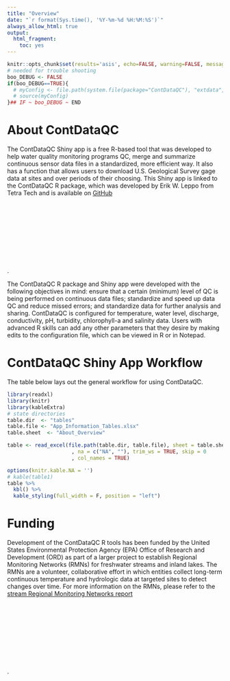 ```yaml
---
title: "Overview"
date: "`r format(Sys.time(), '%Y-%m-%d %H:%M:%S')`"
always_allow_html: true
output:
  html_fragment:
    toc: yes
---
```


```r
knitr::opts_chunk$set(results='asis', echo=FALSE, warning=FALSE, message = FALSE, fig.align="center")
# needed for trouble shooting
boo_DEBUG <- FALSE
if(boo_DEBUG==TRUE){
  # myConfig <- file.path(system.file(package="ContDataQC"), "extdata", "config.ORIG.R")
  # source(myConfig)
}## IF ~ boo_DEBUG ~ END
```

# About ContDataQC

The ContDataQC Shiny app is a free R-based tool that was developed to help water
quality monitoring programs QC, merge and summarize continuous sensor data files
in a standardized, more efficient way. It also has a function that allows users 
to download U.S. Geological Survey gage data at sites and over periods of their 
choosing. This Shiny app is linked to the ContDataQC R package, which was 
developed by Erik W. Leppo from Tetra Tech and is 
available on <a href="https://github.com/leppott/ContDataQC" data-once="external-links protected-links" target="_blank">GitHub<svg class="icon icon--exit is-spaced-before" role="img"> == $0 <title>Exit EPA's website</title><use href="https://www.epa.gov/themes/epa_theme/images/sprite.svg#launch"></use></svg></a>.

The ContDataQC R package and Shiny app were developed with the following objectives in mind: ensure that a certain (minimum) level of QC is being performed on continuous data files; standardize and speed up data QC and reduce missed errors; and standardize data for further analysis and sharing.  ContDataQC is configured for temperature, water level, discharge, conductivity, pH, turbidity, chlorophyll-a and salinity data. Users with advanced R skills can add any other parameters that they desire by making edits to the configuration file, which can be viewed in R or in Notepad.

# ContDataQC Shiny App Workflow

The table below lays out the general workflow for using ContDataQC.

```r
library(readxl)
library(knitr)
library(kableExtra)
# state directories
table.dir  <- "tables"
table.file <- "App_Information_Tables.xlsx"
table.sheet  <- "About_Overview"

table <- read_excel(file.path(table.dir, table.file), sheet = table.sheet
                     , na = c("NA", ""), trim_ws = TRUE, skip = 0
                     , col_names = TRUE)  

options(knitr.kable.NA = '')
# kable(table1)
table %>% 
  kbl() %>% 
  kable_styling(full_width = F, position = "left")
```

# Funding

Development of the ContDataQC R tools has been funded by the United States 
Environmental Protection Agency (EPA) Office of Research and Development (ORD) 
as part of a larger project to establish Regional Monitoring Networks (RMNs) for
freshwater streams and inland lakes. The 
RMNs are a volunteer, collaborative effort in which entities collect long-term 
continuous temperature and hydrologic data at targeted sites to detect changes 
over time. For more information on the RMNs, please refer to the 
<a href="https://cfpub.epa.gov/ncea/global/recordisplay.cfm?deid=307973" data-once="external-links protected-links" target="_blank">stream Regional Monitoring Networks report<svg class="icon icon--exit is-spaced-before" role="img"> == $0 <title>Exit EPA's website</title><use href="https://www.epa.gov/themes/epa_theme/images/sprite.svg#launch"></use></svg></a>.